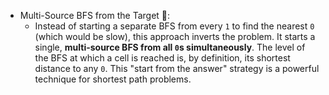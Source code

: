 - Multi-Source BFS from the Target 🎯:
    - Instead of starting a separate BFS from every `1` to find the nearest `0` (which would be slow), this approach inverts the problem. It starts a single, **multi-source BFS from all `0`s simultaneously**. The level of the BFS at which a cell is reached is, by definition, its shortest distance to any `0`. This "start from the answer" strategy is a powerful technique for shortest path problems.